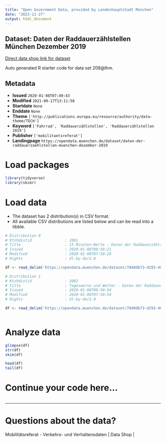 ```yaml
---
title: "Open Government Data, provided by Landeshauptstadt München"
date: "2023-11-27"
output: html_document
---
```


## Dataset: Daten der Raddauerzählstellen München Dezember 2019

[Direct data shop link for dataset](https://opendata.muenchen.de/dataset/daten-der-raddauerzaehlstellen-muenchen-dezember-2019)

Auto generated R starter code for data set 208@lhm.

## Metadata

- **Issued** `2020-01-08T07:49:43`
- **Modified** `2021-09-17T13:11:58`
- **Startdate** `None`
- **Enddate** `None`
- **Theme** `['http://publications.europa.eu/resource/authority/data-theme/TECH']`
- **Keyword** `['Fahrrad', 'Raddauerzählstellen', 'Raddauerzählstellen 2019']`
- **Publisher** `['mobilitaetsreferat']`
- **Landingpage** `https://opendata.muenchen.de/dataset/daten-der-raddauerzaehlstellen-muenchen-dezember-2019`


# Load packages

```r

library(tidyverse)
library(skimr)

```

# Load data

-   The dataset has 2 distribution(s) in CSV format.
-   All available CSV distributions are listed below and can be read into a tibble.

```r

# Distribution 0
# Ktzhdistid               : 2081
# Title                    : 15 Minuten-Werte - Daten der Raddauerzählstellen München Dezember 2019
# Issued                   : 2020-01-08T08:50:21
# Modified                 : 2020-01-08T07:50:20
# Rights                   : dl-by-de/2.0

df <- read_delim('https://opendata.muenchen.de/dataset/7840db73-d293-40d0-82c7-9a67fab70734/resource/74368767-f877-49c4-b908-102b0dddf2a5/download/rad20191215min.csv')

# Distribution 1
# Ktzhdistid               : 2082
# Title                    : Tageswerte und Wetter - Daten der Raddauerzählstellen München Dezember 2019
# Issued                   : 2020-01-08T08:50:54
# Modified                 : 2020-01-08T07:50:54
# Rights                   : dl-by-de/2.0

df <- read_delim('https://opendata.muenchen.de/dataset/7840db73-d293-40d0-82c7-9a67fab70734/resource/def548e1-14ae-48c2-aba9-070ff81313bb/download/rad201912tage.csv')



```

# Analyze data

```r

glimpse(df)
str(df)
skim(df)

head(df)
tail(df)

```

# Continue your code here...

```r

```

------------------------------------------------------------------------

# Questions about the data?

Mobilitätsreferat - Verkehrs- und Verhaltensdaten | Data Shop | 
